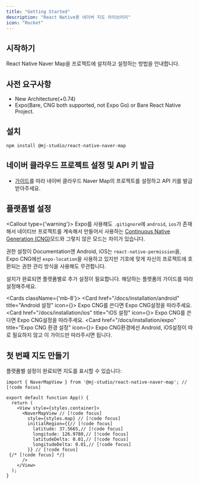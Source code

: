 ```yaml
---
title: "Getting Started"
description: "React Native용 네이버 지도 라이브러리"
icon: "Rocket"
---
```



## 시작하기

React Native Naver Map을 프로젝트에 설치하고 설정하는 방법을 안내합니다.

## 사전 요구사항

- New Architecture(+0.74)
- Expo(Bare, CNG both supported, not Expo Go) or Bare React Native Project.

## 설치

```npm
npm install @mj-studio/react-native-naver-map
```

## 네이버 클라우드 프로젝트 설정 및 API 키 발급

- [가이드](/docs/installation/api-key)를 따라 네이버 클라우드 Naver Map의 프로젝트를 설정하고 API 키를 발급받아주세요.

## 플랫폼별 설정

<Callout type={'warning'}>
  Expo를 사용해도 `.gitignore`에 `android`, `ios`가 존재해서 네이티브 프로젝트를 계속해서 만들어서 사용하는 [Continuous Native Generation (CNG)](https://docs.expo.dev/workflow/continuous-native-generation/)모드와 그렇지 않은 모드는 차이가 있습니다.

  권한 설정이 Documentation엔 Android, iOS는 `react-native-permission`을, Expo CNG에선 `expo-location`을 사용하고 있지만 기호에 맞게 자신의 프로젝트에 호환되는 권한 관리 방식을 사용해도 무관합니다.
</Callout>

설치가 완료되면 플랫폼별로 추가 설정이 필요합니다. 해당하는 플랫폼의 가이드를 따라 설정해주세요.

<Cards className={'mb-8'}>
  <Card href="/docs/installation/android" title="Android 설정" icon={<Smartphone/>}>
    Expo CNG를 쓴다면 Expo CNG설정을 따라주세요.
  </Card>
  <Card href="/docs/installation/ios" title="iOS 설정" icon={<Apple/>}>
    Expo CNG를 쓴다면 Expo CNG설정을 따라주세요.
  </Card>
  <Card href="/docs/installation/expo" title="Expo CNG 환경 설정" icon={<Zap/>}>
    Expo CNG환경에선 Android, iOS설정이 따로 필요하지 않고 이 가이드만 따라주시면 됩니다.
  </Card>
</Cards>

## 첫 번째 지도 만들기

플랫폼별 설정이 완료되면 지도를 표시할 수 있습니다:

```tsx title="App.tsx" lineNumbers
import { NaverMapView } from '@mj-studio/react-native-naver-map'; // [!code focus]

export default function App() {
  return (
    <View style={styles.container}>
      <NaverMapView // [!code focus]
        style={styles.map} // [!code focus]
        initialRegion={{// [!code focus]
          latitude: 37.5665,// [!code focus]
          longitude: 126.9780,// [!code focus]
          latitudeDelta: 0.01,// [!code focus]
          longitudeDelta: 0.01,// [!code focus]
        }} // [!code focus]
 {/* [!code focus] */}
      />
    </View>
  );
}
```
